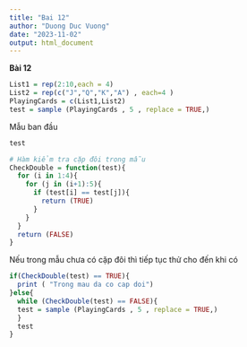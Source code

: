 ```yaml
---
title: "Bai 12"
author: "Duong Duc Vuong"
date: "2023-11-02"
output: html_document
---
```


**Bài 12**
```r
List1 = rep(2:10,each = 4)
List2 = rep(c("J","Q","K","A") , each=4 )
PlayingCards = c(List1,List2)
test = sample (PlayingCards , 5 , replace = TRUE,)
```
Mẫu ban đầu
```r
test
```

```r
# Hàm kiểm tra cặp đôi trong mẫu
CheckDouble = function(test){
  for (i in 1:4){
    for (j in (i+1):5){
      if (test[i] == test[j]){
        return (TRUE)
      }
    }
  }
  return (FALSE)
}
```

Nếu trong mẫu chưa có cặp đôi thì tiếp tục thử cho đến khi có
```r
if(CheckDouble(test) == TRUE){
  print ( "Trong mau da co cap doi")
}else{
  while (CheckDouble(test) == FALSE){
  test = sample (PlayingCards , 5 , replace = TRUE,)
  }
  test
}
```
